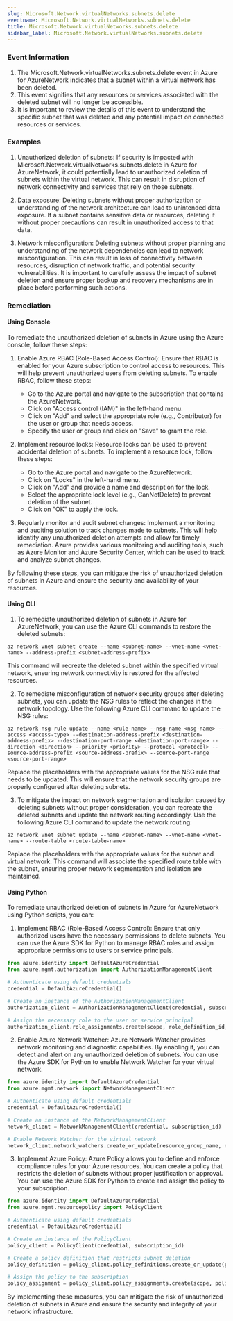 ```yaml
--- 
slug: Microsoft.Network.virtualNetworks.subnets.delete
eventname: Microsoft.Network.virtualNetworks.subnets.delete
title: Microsoft.Network.virtualNetworks.subnets.delete
sidebar_label: Microsoft.Network.virtualNetworks.subnets.delete
---
```

                       
### Event Information

1. The Microsoft.Network.virtualNetworks.subnets.delete event in Azure for AzureNetwork indicates that a subnet within a virtual network has been deleted.
2. This event signifies that any resources or services associated with the deleted subnet will no longer be accessible.
3. It is important to review the details of this event to understand the specific subnet that was deleted and any potential impact on connected resources or services.


### Examples

1. Unauthorized deletion of subnets: If security is impacted with Microsoft.Network.virtualNetworks.subnets.delete in Azure for AzureNetwork, it could potentially lead to unauthorized deletion of subnets within the virtual network. This can result in disruption of network connectivity and services that rely on those subnets.

2. Data exposure: Deleting subnets without proper authorization or understanding of the network architecture can lead to unintended data exposure. If a subnet contains sensitive data or resources, deleting it without proper precautions can result in unauthorized access to that data.

3. Network misconfiguration: Deleting subnets without proper planning and understanding of the network dependencies can lead to network misconfiguration. This can result in loss of connectivity between resources, disruption of network traffic, and potential security vulnerabilities. It is important to carefully assess the impact of subnet deletion and ensure proper backup and recovery mechanisms are in place before performing such actions.

### Remediation

#### Using Console

To remediate the unauthorized deletion of subnets in Azure using the Azure console, follow these steps:

1. Enable Azure RBAC (Role-Based Access Control): Ensure that RBAC is enabled for your Azure subscription to control access to resources. This will help prevent unauthorized users from deleting subnets. To enable RBAC, follow these steps:
   - Go to the Azure portal and navigate to the subscription that contains the AzureNetwork.
   - Click on "Access control (IAM)" in the left-hand menu.
   - Click on "Add" and select the appropriate role (e.g., Contributor) for the user or group that needs access.
   - Specify the user or group and click on "Save" to grant the role.

2. Implement resource locks: Resource locks can be used to prevent accidental deletion of subnets. To implement a resource lock, follow these steps:
   - Go to the Azure portal and navigate to the AzureNetwork.
   - Click on "Locks" in the left-hand menu.
   - Click on "Add" and provide a name and description for the lock.
   - Select the appropriate lock level (e.g., CanNotDelete) to prevent deletion of the subnet.
   - Click on "OK" to apply the lock.

3. Regularly monitor and audit subnet changes: Implement a monitoring and auditing solution to track changes made to subnets. This will help identify any unauthorized deletion attempts and allow for timely remediation. Azure provides various monitoring and auditing tools, such as Azure Monitor and Azure Security Center, which can be used to track and analyze subnet changes.

By following these steps, you can mitigate the risk of unauthorized deletion of subnets in Azure and ensure the security and availability of your resources.

#### Using CLI

1. To remediate unauthorized deletion of subnets in Azure for AzureNetwork, you can use the Azure CLI commands to restore the deleted subnets:

```
az network vnet subnet create --name <subnet-name> --vnet-name <vnet-name> --address-prefix <subnet-address-prefix>
```

This command will recreate the deleted subnet within the specified virtual network, ensuring network connectivity is restored for the affected resources.

2. To remediate misconfiguration of network security groups after deleting subnets, you can update the NSG rules to reflect the changes in the network topology. Use the following Azure CLI command to update the NSG rules:

```
az network nsg rule update --name <rule-name> --nsg-name <nsg-name> --access <access-type> --destination-address-prefix <destination-address-prefix> --destination-port-range <destination-port-range> --direction <direction> --priority <priority> --protocol <protocol> --source-address-prefix <source-address-prefix> --source-port-range <source-port-range>
```

Replace the placeholders with the appropriate values for the NSG rule that needs to be updated. This will ensure that the network security groups are properly configured after deleting subnets.

3. To mitigate the impact on network segmentation and isolation caused by deleting subnets without proper consideration, you can recreate the deleted subnets and update the network routing accordingly. Use the following Azure CLI command to update the network routing:

```
az network vnet subnet update --name <subnet-name> --vnet-name <vnet-name> --route-table <route-table-name>
```

Replace the placeholders with the appropriate values for the subnet and virtual network. This command will associate the specified route table with the subnet, ensuring proper network segmentation and isolation are maintained.

#### Using Python

To remediate unauthorized deletion of subnets in Azure for AzureNetwork using Python scripts, you can:

1. Implement RBAC (Role-Based Access Control): Ensure that only authorized users have the necessary permissions to delete subnets. You can use the Azure SDK for Python to manage RBAC roles and assign appropriate permissions to users or service principals.

```python
from azure.identity import DefaultAzureCredential
from azure.mgmt.authorization import AuthorizationManagementClient

# Authenticate using default credentials
credential = DefaultAzureCredential()

# Create an instance of the AuthorizationManagementClient
authorization_client = AuthorizationManagementClient(credential, subscription_id)

# Assign the necessary role to the user or service principal
authorization_client.role_assignments.create(scope, role_definition_id, principal_id)
```

2. Enable Azure Network Watcher: Azure Network Watcher provides network monitoring and diagnostic capabilities. By enabling it, you can detect and alert on any unauthorized deletion of subnets. You can use the Azure SDK for Python to enable Network Watcher for your virtual network.

```python
from azure.identity import DefaultAzureCredential
from azure.mgmt.network import NetworkManagementClient

# Authenticate using default credentials
credential = DefaultAzureCredential()

# Create an instance of the NetworkManagementClient
network_client = NetworkManagementClient(credential, subscription_id)

# Enable Network Watcher for the virtual network
network_client.network_watchers.create_or_update(resource_group_name, network_watcher_name, {})
```

3. Implement Azure Policy: Azure Policy allows you to define and enforce compliance rules for your Azure resources. You can create a policy that restricts the deletion of subnets without proper justification or approval. You can use the Azure SDK for Python to create and assign the policy to your subscription.

```python
from azure.identity import DefaultAzureCredential
from azure.mgmt.resourcepolicy import PolicyClient

# Authenticate using default credentials
credential = DefaultAzureCredential()

# Create an instance of the PolicyClient
policy_client = PolicyClient(credential, subscription_id)

# Create a policy definition that restricts subnet deletion
policy_definition = policy_client.policy_definitions.create_or_update(policy_definition_name, policy_definition)

# Assign the policy to the subscription
policy_assignment = policy_client.policy_assignments.create(scope, policy_assignment_name, policy_assignment)
```

By implementing these measures, you can mitigate the risk of unauthorized deletion of subnets in Azure and ensure the security and integrity of your network infrastructure.


 
